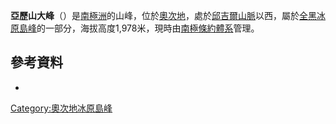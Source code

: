 {{coord|81|27||S|156|5||E|display=title}}

'''亞歷山大峰'''（{{lang-en|Alexander Cone}}）是[[南極洲|南極洲]]的山峰，位於[[奧次地|奧次地]]，處於[[邱吉爾山脈|邱吉爾山脈]]以西，屬於[[全黑冰原島峰|全黑冰原島峰]]的一部分，海拔高度1,978米，現時由[[南極條約體系|南極條約體系]]管理。

==參考資料==
* {{usgs-gazetteer|id=18483}}

{{DEFAULTSORT:Alexander Cone}}
[[Category:奧次地冰原島峰|Category:奧次地冰原島峰]]


{{OatesLand-geo-stub}}